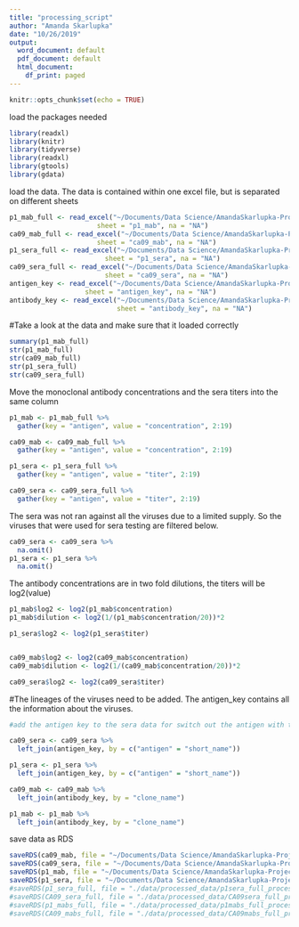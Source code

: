 ```yaml
---
title: "processing_script"
author: "Amanda Skarlupka"
date: "10/26/2019"
output:
  word_document: default
  pdf_document: default
  html_document:
    df_print: paged
---
```


```r
knitr::opts_chunk$set(echo = TRUE)
```


load the packages needed

```r
library(readxl)
library(knitr)
library(tidyverse)
library(readxl)
library(gtools)
library(gdata)
```


load the data. The data is contained within one excel file, but is separated on different sheets
```r

p1_mab_full <- read_excel("~/Documents/Data Science/AmandaSkarlupka-Project/data/raw_data/data.xlsx", 
                      sheet = "p1_mab", na = "NA")
ca09_mab_full <- read_excel("~/Documents/Data Science/AmandaSkarlupka-Project/data/raw_data/data.xlsx", 
                      sheet = "ca09_mab", na = "NA")
p1_sera_full <- read_excel("~/Documents/Data Science/AmandaSkarlupka-Project/data/raw_data/data.xlsx", 
                        sheet = "p1_sera", na = "NA")
ca09_sera_full <- read_excel("~/Documents/Data Science/AmandaSkarlupka-Project/data/raw_data/data.xlsx", 
                        sheet = "ca09_sera", na = "NA")
antigen_key <- read_excel("~/Documents/Data Science/AmandaSkarlupka-Project/data/raw_data/data.xlsx", 
                   sheet = "antigen_key", na = "NA")
antibody_key <- read_excel("~/Documents/Data Science/AmandaSkarlupka-Project/data/raw_data/data.xlsx",
                           sheet = "antibody_key", na = "NA")


```



#Take a look at the data and make sure that it loaded correctly
```r

summary(p1_mab_full)
str(p1_mab_full)
str(ca09_mab_full)
str(p1_sera_full)
str(ca09_sera_full)

```


Move the monoclonal antibody concentrations and the sera titers into the same column

```r

p1_mab <- p1_mab_full %>%
  gather(key = "antigen", value = "concentration", 2:19)

ca09_mab <- ca09_mab_full %>%
  gather(key = "antigen", value = "concentration", 2:19)

p1_sera <- p1_sera_full %>%
  gather(key = "antigen", value = "titer", 2:19)

ca09_sera <- ca09_sera_full %>%
  gather(key = "antigen", value = "titer", 2:19)

```



The sera was not ran against all the viruses due to a limited supply. So the viruses that were used for sera testing are filtered below.

```r

ca09_sera <- ca09_sera %>%
  na.omit()
p1_sera <- p1_sera %>%
  na.omit()

```

The antibody concentrations are in two fold dilutions, the titers will be log2(value)

```r

p1_mab$log2 <- log2(p1_mab$concentration)
p1_mab$dilution <- log2(1/(p1_mab$concentration/20))*2

p1_sera$log2 <- log2(p1_sera$titer)


ca09_mab$log2 <- log2(ca09_mab$concentration)
ca09_mab$dilution <- log2(1/(ca09_mab$concentration/20))*2

ca09_sera$log2 <- log2(ca09_sera$titer)

```


#The lineages of the viruses need to be added. The antigen_key contains all the information about the viruses. 

```r
#add the antigen key to the sera data for switch out the antigen with the antigen key for ease of script writing

ca09_sera <- ca09_sera %>%
  left_join(antigen_key, by = c("antigen" = "short_name"))

p1_sera <- p1_sera %>%
  left_join(antigen_key, by = c("antigen" = "short_name"))

ca09_mab <- ca09_mab %>%
  left_join(antibody_key, by = "clone_name")

p1_mab <- p1_mab %>%
  left_join(antibody_key, by = "clone_name")
```


save data as RDS

```r

saveRDS(ca09_mab, file = "~/Documents/Data Science/AmandaSkarlupka-Project/data/processed_data/ca09mab_processed_data.rds")
saveRDS(ca09_sera, file = "~/Documents/Data Science/AmandaSkarlupka-Project/data/processed_data/ca09sera_processed_data.rds")
saveRDS(p1_mab, file = "~/Documents/Data Science/AmandaSkarlupka-Project/data/processed_data/p1mab_processed_data.rds")
saveRDS(p1_sera, file = "~/Documents/Data Science/AmandaSkarlupka-Project/data/processed_data/p1sera_processed_data.rds")
#saveRDS(p1_sera_full, file = "./data/processed_data/p1sera_full_processed_data.rds")
#saveRDS(CA09_sera_full, file = "./data/processed_data/CA09sera_full_processed_data.rds")
#saveRDS(p1_mabs_full, file = "./data/processed_data/p1mabs_full_processed_data.rds")
#saveRDS(CA09_mabs_full, file = "./data/processed_data/CA09mabs_full_processed_data.rds")

```


